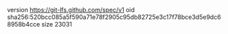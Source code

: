 version https://git-lfs.github.com/spec/v1
oid sha256:520bcc085a5f590a71e78f2905c95db82725e3c17f78bce3d5e9dc68958b4cce
size 23031
